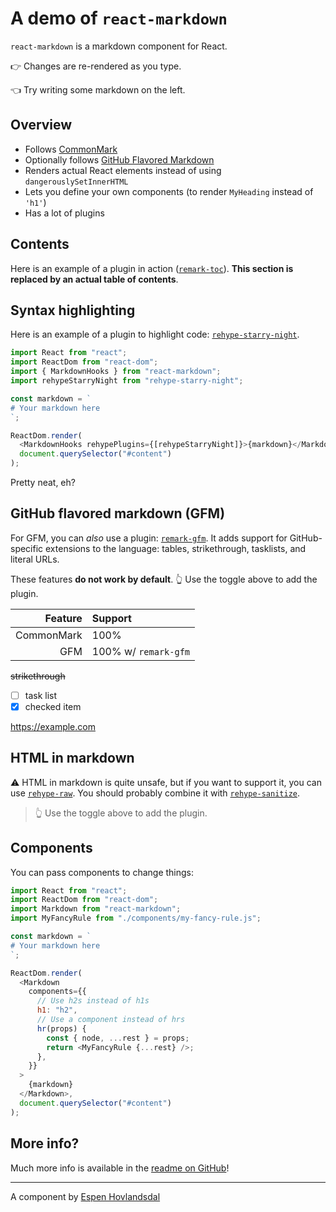 # A demo of `react-markdown`

`react-markdown` is a markdown component for React.

👉 Changes are re-rendered as you type.

👈 Try writing some markdown on the left.

## Overview

- Follows [CommonMark](https://commonmark.org)
- Optionally follows [GitHub Flavored Markdown](https://github.github.com/gfm/)
- Renders actual React elements instead of using `dangerouslySetInnerHTML`
- Lets you define your own components (to render `MyHeading` instead of `'h1'`)
- Has a lot of plugins

## Contents

Here is an example of a plugin in action
([`remark-toc`](https://github.com/remarkjs/remark-toc)).
**This section is replaced by an actual table of contents**.

## Syntax highlighting

Here is an example of a plugin to highlight code:
[`rehype-starry-night`](https://github.com/rehypejs/rehype-starry-night).

```js
import React from "react";
import ReactDom from "react-dom";
import { MarkdownHooks } from "react-markdown";
import rehypeStarryNight from "rehype-starry-night";

const markdown = `
# Your markdown here
`;

ReactDom.render(
  <MarkdownHooks rehypePlugins={[rehypeStarryNight]}>{markdown}</MarkdownHooks>,
  document.querySelector("#content")
);
```

Pretty neat, eh?

## GitHub flavored markdown (GFM)

For GFM, you can _also_ use a plugin:
[`remark-gfm`](https://github.com/remarkjs/react-markdown#use).
It adds support for GitHub-specific extensions to the language:
tables, strikethrough, tasklists, and literal URLs.

These features **do not work by default**.
👆 Use the toggle above to add the plugin.

|    Feature | Support              |
| ---------: | :------------------- |
| CommonMark | 100%                 |
|        GFM | 100% w/ `remark-gfm` |

~~strikethrough~~

- [ ] task list
- [x] checked item

https://example.com

## HTML in markdown

⚠️ HTML in markdown is quite unsafe, but if you want to support it, you can
use [`rehype-raw`](https://github.com/rehypejs/rehype-raw).
You should probably combine it with
[`rehype-sanitize`](https://github.com/rehypejs/rehype-sanitize).

<blockquote>👆 Use the toggle above to add the plugin.</blockquote>

## Components

You can pass components to change things:

```js
import React from "react";
import ReactDom from "react-dom";
import Markdown from "react-markdown";
import MyFancyRule from "./components/my-fancy-rule.js";

const markdown = `
# Your markdown here
`;

ReactDom.render(
  <Markdown
    components={{
      // Use h2s instead of h1s
      h1: "h2",
      // Use a component instead of hrs
      hr(props) {
        const { node, ...rest } = props;
        return <MyFancyRule {...rest} />;
      },
    }}
  >
    {markdown}
  </Markdown>,
  document.querySelector("#content")
);
```

## More info?

Much more info is available in the
[readme on GitHub](https://github.com/remarkjs/react-markdown)!

---

A component by [Espen Hovlandsdal](https://espen.codes/)
